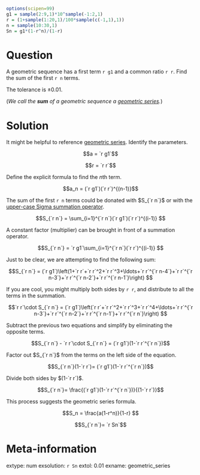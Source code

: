 ```r
options(scipen=99)
g1 = sample(2:9,1)*10^sample(-1:2,1)
r = (1+sample(1:20,1)/100*sample(c(-1,1),1))
n = sample(10:30,1)
Sn = g1*(1-r^n)/(1-r)
```

Question
========

A geometric sequence has a first term `r g1` and a common ratio `r r`. Find the sum of the first `r n` terms.

The tolerance is $\pm 0.01$.

(*We call the **sum** of a geometric sequence a [geometric series](https://en.wikipedia.org/wiki/Geometric_series).*)

Solution
========

It might be helpful to reference [geometric series](https://en.wikipedia.org/wiki/Geometric_series). Identify the parameters.

$$a = `r g1`$$

$$r = `r r`$$

Define the explicit formula to find the $n$th term.

$$a_n = (`r g1`)(`r r`)^{(n-1)}$$

The sum of the first `r n` terms could be donated with $S_{`r n`}$ or with the [upper-case Sigma summation operator](https://en.wikipedia.org/wiki/Summation#Capital-sigma_notation).

$$S_{`r n`} = \sum_{i=1}^{`r n`}(`r g1`)(`r r`)^{(i-1)} $$

A constant factor (multiplier) can be brought in front of a summation operator.

$$S_{`r n`} = `r g1`\sum_{i=1}^{`r n`}(`r r`)^{(i-1)} $$

Just to be clear, we are attempting to find the following sum:

$$S_{`r n`} = (`r g1`)\left(1+`r r`+`r r`^2+`r r`^3+\ldots+`r r`^{`r n-4`}+`r r`^{`r n-3`}+`r r`^{`r n-2`}+`r r`^{`r n-1`}\right) $$

If you are cool, you might multiply both sides by `r r`, and distribute to all the terms in the summation.

$$`r r`\cdot S_{`r n`} = (`r g1`)\left(`r r`+`r r`^2+`r r`^3+`r r`^4+\ldots+`r r`^{`r n-3`}+`r r`^{`r n-2`}+`r r`^{`r n-1`}+`r r`^{`r n`}\right) $$

Subtract the previous two equations and simplify by eliminating the opposite terms.

$$S_{`r n`} - `r r`\cdot S_{`r n`} = (`r g1`)(1-`r r`^{`r n`})$$

Factor out $S_{`r n`}$ from the terms on the left side of the equation.

$$S_{`r n`}(1-`r r`)= (`r g1`)(1-`r r`^{`r n`})$$

Divide both sides by $(1-`r r`)$.

$$S_{`r n`}= \frac{(`r g1`)(1-`r r`^{`r n`})}{(1-`r r`)}$$

This process suggests the geometric series formula.

$$S_n = \frac{a(1-r^n)}{1-r} $$

$$S_{`r n`}= `r Sn`$$

Meta-information
============
extype: num
exsolution: `r Sn`
extol: 0.01
exname: geometric_series